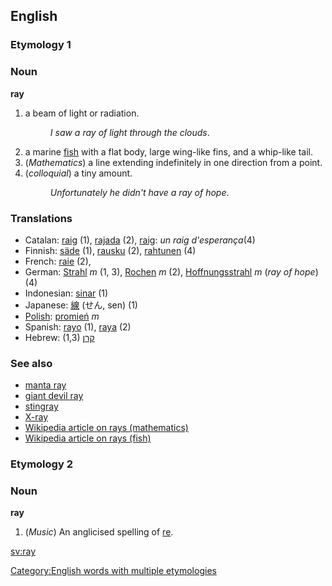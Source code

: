 ==English==
===Etymology 1===

===Noun===
'''ray'''

#a beam of light or radiation.
#:''I saw a ray of light through the clouds''.
#a marine [[fish]] with a flat body, large wing-like fins, and a whip-like tail.
#(''Mathematics'') a line extending indefinitely in one direction from a point.
#(''colloquial'') a tiny amount.
#:''Unfortunately he didn't have a ray of hope''.

=== Translations ===
*Catalan: [[raig]] (1), [[rajada]] (2), [[raig]]: ''un raig d'esperança''(4)
*Finnish: [[säde]] (1), [[rausku]] (2), [[rahtunen]] (4)
*French: [[raie]] {{f}} (2),
*German: [[Strahl]] ''m'' (1, 3), [[Rochen]] ''m'' (2), [[Hoffnungsstrahl]] ''m'' (''ray of hope'') (4)
*Indonesian: [[sinar]] (1)
*Japanese: [[線]] (せん, sen) (1)
*[[Polish]]: [[promień]] ''m''
*Spanish: [[rayo]] (1), [[raya]] (2)
*Hebrew: (1,3) [[קרן]]

=== See also ===
*[[manta ray]]
*[[giant devil ray]]
*[[stingray]]
*[[X-ray]]
*[[w:Ray|Wikipedia article on rays (mathematics)]]
*[[w:Ray (fish)|Wikipedia article on rays (fish)]]

===Etymology 2===
===Noun===
'''ray'''

#(''Music'') An anglicised spelling of [[re]].

[[Category:English words with multiple etymologies]]

[[sv:ray]]